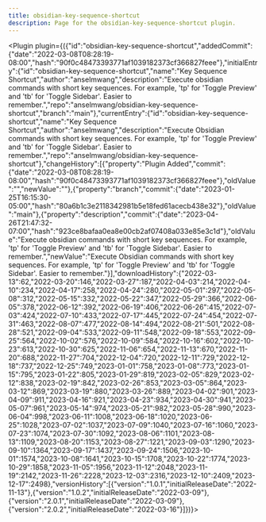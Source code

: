 ---
title: obsidian-key-sequence-shortcut
description: Page for the obsidian-key-sequence-shortcut plugin.
---


<Plugin plugin={({"id":"obsidian-key-sequence-shortcut","addedCommit":{"date":"2022-03-08T08:28:19-08:00","hash":"90f0c48473393771af1039182373cf366827feee"},"initialEntry":{"id":"obsidian-key-sequence-shortcut","name":"Key Sequence Shortcut","author":"anselmwang","description":"Execute obsidian commands with short key sequences. For example, 'tp' for 'Toggle Preview' and 'tb' for 'Toggle Sidebar'. Easier to remember.","repo":"anselmwang/obsidian-key-sequence-shortcut","branch":"main"},"currentEntry":{"id":"obsidian-key-sequence-shortcut","name":"Key Sequence Shortcut","author":"anselmwang","description":"Execute Obsidian commands with short key sequences. For example, 'tp' for 'Toggle Preview' and 'tb' for 'Toggle Sidebar'. Easier to remember.","repo":"anselmwang/obsidian-key-sequence-shortcut"},"changeHistory":[{"property":"Plugin Added","commit":{"date":"2022-03-08T08:28:19-08:00","hash":"90f0c48473393771af1039182373cf366827feee"},"oldValue":"","newValue":""},{"property":"branch","commit":{"date":"2023-01-25T16:15:30-05:00","hash":"80a6b1c3e2118342981b5e18fed61acecb438e32"},"oldValue":"main"},{"property":"description","commit":{"date":"2023-04-26T21:47:32-07:00","hash":"923ce8bafaa0ea8e00cb2af07408a033e85e3c1d"},"oldValue":"Execute obsidian commands with short key sequences. For example, 'tp' for 'Toggle Preview' and 'tb' for 'Toggle Sidebar'. Easier to remember.","newValue":"Execute Obsidian commands with short key sequences. For example, 'tp' for 'Toggle Preview' and 'tb' for 'Toggle Sidebar'. Easier to remember."}],"downloadHistory":{"2022-03-13":62,"2022-03-20":146,"2022-03-27":187,"2022-04-03":214,"2022-04-10":234,"2022-04-17":258,"2022-04-24":280,"2022-05-01":297,"2022-05-08":312,"2022-05-15":332,"2022-05-22":347,"2022-05-29":366,"2022-06-05":378,"2022-06-12":392,"2022-06-19":406,"2022-06-26":415,"2022-07-03":424,"2022-07-10":433,"2022-07-17":445,"2022-07-24":454,"2022-07-31":463,"2022-08-07":477,"2022-08-14":494,"2022-08-21":501,"2022-08-28":521,"2022-09-04":533,"2022-09-11":548,"2022-09-18":553,"2022-09-25":564,"2022-10-02":576,"2022-10-09":584,"2022-10-16":602,"2022-10-23":613,"2022-10-30":625,"2022-11-06":654,"2022-11-13":670,"2022-11-20":688,"2022-11-27":704,"2022-12-04":720,"2022-12-11":729,"2022-12-18":737,"2022-12-25":749,"2023-01-01":758,"2023-01-08":773,"2023-01-15":795,"2023-01-22":805,"2023-01-29":819,"2023-02-05":829,"2023-02-12":838,"2023-02-19":842,"2023-02-26":853,"2023-03-05":864,"2023-03-12":869,"2023-03-19":880,"2023-03-26":889,"2023-04-02":901,"2023-04-09":911,"2023-04-16":921,"2023-04-23":934,"2023-04-30":941,"2023-05-07":961,"2023-05-14":974,"2023-05-21":982,"2023-05-28":990,"2023-06-04":998,"2023-06-11":1008,"2023-06-18":1020,"2023-06-25":1028,"2023-07-02":1037,"2023-07-09":1040,"2023-07-16":1060,"2023-07-23":1074,"2023-07-30":1092,"2023-08-06":1101,"2023-08-13":1109,"2023-08-20":1153,"2023-08-27":1221,"2023-09-03":1290,"2023-09-10":1364,"2023-09-17":1437,"2023-09-24":1506,"2023-10-01":1574,"2023-10-08":1641,"2023-10-15":1708,"2023-10-22":1774,"2023-10-29":1858,"2023-11-05":1956,"2023-11-12":2048,"2023-11-19":2142,"2023-11-26":2228,"2023-12-03":2316,"2023-12-10":2409,"2023-12-17":2498},"versionHistory":[{"version":"1.0.1","initialReleaseDate":"2022-11-13"},{"version":"1.0.2","initialReleaseDate":"2022-03-09"},{"version":"2.0.1","initialReleaseDate":"2022-03-09"},{"version":"2.0.2","initialReleaseDate":"2022-03-16"}]})}></Plugin>